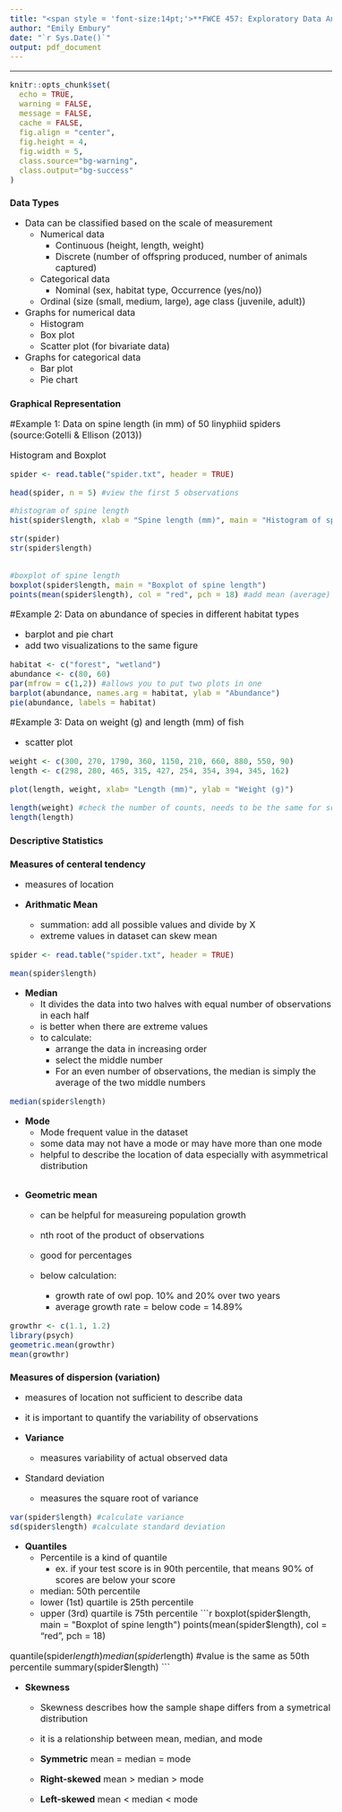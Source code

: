 ```yaml
---
title: "<span style = 'font-size:14pt;'>**FWCE 457: Exploratory Data Analysis Class Notes </span>**"
author: "Emily Embury"
date: "`r Sys.Date()`"
output: pdf_document
---
```

<style type="text/css">
/* Whole document: */
body{
  font-size: 12pt;
}
/* Headers */
h1{
  font-size: 12pt;
}
</style>

---

```r
knitr::opts_chunk$set(
  echo = TRUE,              
  warning = FALSE,       
  message = FALSE,  
  cache = FALSE,        
  fig.align = "center", 
  fig.height = 4,
  fig.width = 5,
  class.source="bg-warning",
  class.output="bg-success"
)

```

# **Data Types**

- Data can be classified based on the scale of measurement
  - Numerical data
      - Continuous (height, length, weight)
      - Discrete (number of offspring produced, number of animals captured)
  - Categorical data
     - Nominal (sex, habitat type, Occurrence (yes/no))
  - Ordinal (size (small, medium, large), age class (juvenile, adult))


- Graphs for numerical data
  - Histogram
  - Box plot
  - Scatter plot (for bivariate data)
- Graphs for categorical data
  - Bar plot
  - Pie chart


# **Graphical Representation**

#Example 1: Data on spine length (in mm) of 50 linyphiid spiders (source:Gotelli & Ellison (2013))

Histogram and Boxplot

```r
spider <- read.table("spider.txt", header = TRUE)

head(spider, n = 5) #view the first 5 observations

#histogram of spine length
hist(spider$length, xlab = "Spine length (mm)", main = "Histogram of spine length")

str(spider)
str(spider$length)


#boxplot of spine length
boxplot(spider$length, main = "Boxplot of spine length")
points(mean(spider$length), col = "red", pch = 18) #add mean (average) point
```


#Example 2: Data on abundance of species in different habitat types

- barplot and pie chart
- add two visualizations to the same figure

```r
habitat <- c("forest", "wetland")
abundance <- c(80, 60)
par(mfrow = c(1,2)) #allows you to put two plots in one
barplot(abundance, names.arg = habitat, ylab = "Abundance")
pie(abundance, labels = habitat)
```

#Example 3: Data on weight (g) and length (mm) of fish

- scatter plot

```r
weight <- c(300, 270, 1790, 360, 1150, 210, 660, 880, 550, 90)
length <- c(298, 280, 465, 315, 427, 254, 354, 394, 345, 162)

plot(length, weight, xlab= "Length (mm)", ylab = "Weight (g)")

length(weight) #check the number of counts, needs to be the same for scatter plots
length(length)
```


# **Descriptive Statistics**

# Measures of centeral tendency
- measures of location

- **Arithmatic Mean**
    - summation: add all possible values and divide by X
    - extreme values in dataset can skew mean

```r
spider <- read.table("spider.txt", header = TRUE)

mean(spider$length)
```

- **Median**
    - It divides the data into two halves with equal number of observations in
each half
    - is better when there are extreme values
    - to calculate:
        - arrange the data in increasing order
        - select the middle number
        - For an even number of observations, the median is simply the average of
the two middle numbers

```r
median(spider$length)
```
- **Mode**
    - Mode frequent value in the dataset
    - some data may not have a mode or may have more than one mode
    - helpful to describe the location of data especially with asymmetrical distribution

```r

```

- **Geometric mean**
    - can be helpful for measureing population growth
    - nth root of the product of observations
    - good for percentages
    
    - below calculation:
      - growth rate of owl pop. 10% and 20% over two years
      - average growth rate = below code = 14.89%

```r
growthr <- c(1.1, 1.2)
library(psych)
geometric.mean(growthr)
mean(growthr)
```

# **Measures of dispersion (variation)**

- measures of location not sufficient to describe data
- it is important to quantify the variability of observations


- **Variance**
  - measures variability of actual observed data
- Standard deviation
  - measures the square root of variance

```r
var(spider$length) #calculate variance
sd(spider$length) #calculate standard deviation
```

- **Quantiles**
  - Percentile is a kind of quantile
      - ex. if your test score is in 90th percentile, that means 90% of scores are below your score
      
      
  - median: 50th percentile
  - lower (1st) quartile is 25th percentile
  - upper (3rd) quartile is 75th percentile
```r
boxplot(spider$length, main = "Boxplot of spine length")
points(mean(spider$length), col = "red", pch = 18)

quantile(spider$length)
median(spider$length) #value is the same as 50th percentile
summary(spider$length)
```

- **Skewness**
  - Skewness describes how the sample shape differs from a symetrical distribution
  - it is a relationship between mean, median, and mode
  
  - **Symmetric** mean = median = mode
  - **Right-skewed** mean > median > mode
  - **Left-skewed** mean < median < mode